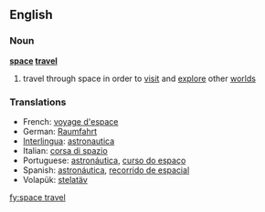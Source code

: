 ==English==

===Noun===
{{wikipedia|space exploration}}
'''[[space]] [[travel]]'''

# travel through space in order to [[visit]] and [[explore]] other [[world]]s

===Translations===
{{rfc-level|Translations at L3+ (AutoFormat would have corrected level of Translations)}}
*French: [[voyage d'espace]]
*German: [[Raumfahrt]] {{f}}
*[[Interlingua]]: [[astronautica]]
*Italian: [[corsa di spazio]]
*Portuguese: [[astronáutica]], [[curso do espaço]]
*Spanish: [[astronáutica]], [[recorrido de espacial]]
*Volapük: [[stelatäv]]

[[fy:space travel]]
